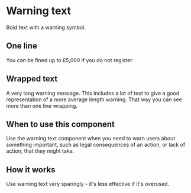 
<!-- Local imports -->


<Meta title='Warning text' id='D-WarningText' component={WarningText} />

# Warning text

Bold text with a warning symbol.

## One line

<Canvas>
  <Story name='Default'>
    <WarningText>
      You can be fined up to £5,000 if you do not register.
    </WarningText>
  </Story>
</Canvas>

## Wrapped text

<Canvas>
  <Story name='Long'>
    <WarningText>
      A very long warning message. This includes a lot of text to give a good representation of a more average length
      warning. That way you can see more than one line wrapping.
    </WarningText>
  </Story>
</Canvas>

## When to use this component

Use the warning text component when you need to warn users about something important, such as legal consequences of an action, or lack of action, that they might take.

## How it works

Use warning text very sparingly - it's less effective if it's overused.
